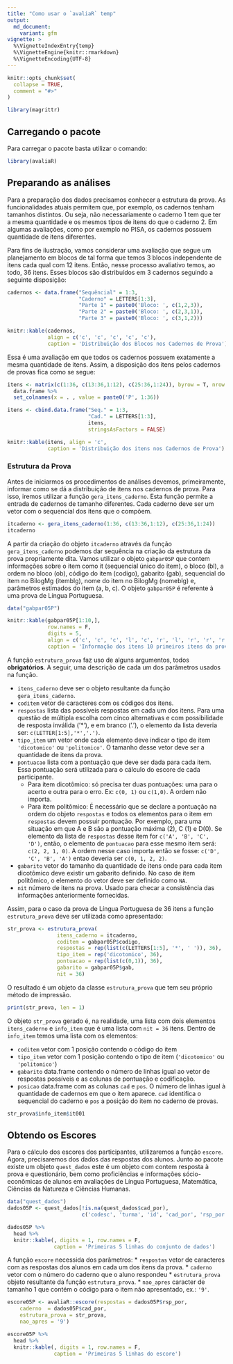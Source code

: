 ```yaml
---
title: "Como usar o `avaliaR` temp"
output: 
  md_document: 
    variant: gfm
vignette: >
  %\VignetteIndexEntry{temp}
  %\VignetteEngine{knitr::rmarkdown}
  %\VignetteEncoding{UTF-8}
---
```


```r
knitr::opts_chunk$set(
  collapse = TRUE,
  comment = "#>"
)

library(magrittr)

```

## Carregando o pacote
Para carregar o pacote basta utilizar o comando:
```r
library(avaliaR)
```


## Preparando as análises

Para a preparação dos dados precisamos conhecer a estrutura da prova. As 
funcionalidades atuais permitem que, por exemplo, os cadernos tenham tamanhos 
distintos. Ou seja, não necessariamente o caderno 1 tem que ter a mesma quantidade
e os mesmos tipos de itens do que o caderno 2. Em algumas avaliações, como por exemplo
no PISA, os cadernos possuem quantidade de itens diferentes.

Para fins de ilustração, vamos considerar uma avaliação que segue um planejamento
em blocos de tal forma que temos 3 blocos independente de itens cada qual com 12 itens.
Então, nesse processo avaliativo temos, ao todo, 36 itens. Esses blocos são distribuídos
em 3 cadernos seguindo a seguinte disposição:

```r
cadernos <- data.frame("Sequêncial" = 1:3,
                       "Caderno" = LETTERS[1:3],
                       "Parte 1" = paste0('Bloco: ', c(1,2,3)),
                       "Parte 2" = paste0('Bloco: ', c(2,3,1)),
                       "Parte 3" = paste0('Bloco: ', c(3,1,2)))

knitr::kable(cadernos, 
             align = c('c', 'c', 'c', 'c', 'c'),
             caption = 'Distribuição dos Blocos nos Cadernos de Prova')
```

Essa é uma avaliação em que todos os cadernos possuem exatamente a mesma 
quantidade de itens. Assim, a disposição dos itens pelos cadernos de provas 
fica como se segue:

```r

itens <- matrix(c(1:36, c(13:36,1:12), c(25:36,1:24)), byrow = T, nrow = 3)  %>%
  data.frame %>%
  set_colnames(x = . , value = paste0('P', 1:36))

itens <- cbind.data.frame("Seq." = 1:3,
                          "Cad." = LETTERS[1:3],
                          itens,
                          stringsAsFactors = FALSE)

knitr::kable(itens, align = 'c', 
             caption = 'Distribuição dos itens nos Cadernos de Prova')
```

### Estrutura da Prova

Antes de iniciarmos os procedimentos de análises devemos, primeiramente, 
informar como se dá a distribuição de itens nos cadernos de prova. Para 
isso, iremos utilizar a função `gera_itens_caderno`.  Esta função
permite a entrada de cadernos de tamanho diferentes. Cada caderno deve 
ser um vetor com o sequencial dos itens que o compõem. 

```r
itcaderno <- gera_itens_caderno(1:36, c(13:36,1:12), c(25:36,1:24))
itcaderno
```

A partir da criação do objeto `itcaderno` através da função `gera_itens_caderno`
podemos dar sequência na criação da estrutura da prova propriamente dita. Vamos
utilizar o objeto `gabpar05P` que contem informações sobre o item como 
it (sequencial único do item), o bloco (bl), a ordem no bloco (ob), 
código do item (codigo), gabarito (gab), sequencial do item no BilogMg (itemblg),
nome do item no BilogMg (nomeblg) e, parâmetros estimados do item (a, b, c).
O objeto `gabpar05P` é referente à uma prova de Língua Portuguesa.

```r
data("gabpar05P")
```

```r
knitr::kable(gabpar05P[1:10,], 
             row.names = F,
             digits = 5, 
             align = c('c', 'c', 'c', 'l', 'c', 'r', 'l', 'r', 'r', 'r'),
             caption = 'Informação dos itens 10 primeiros itens da prova')
```

A função `estrutura_prova` faz uso de alguns argumentos, todos **obrigatórios**.
A seguir, uma descrição de cada um dos parâmetros usados na função.

* `itens_caderno` deve ser o objeto resultante da função `gera_itens_caderno`.
* `coditem` vetor de caracteres com os códigos dos itens.
* `respostas` lista das possíveis respostas em cada um dos itens. Para uma questão 
de múltipla escolha com cinco alternativas e com possibilidade de resposta inválida ('*'),
e em branco ('.'), o elemento da lista deveria ser: `c(LETTER[1:5],'*','.')`.
* `tipo_item` um vetor onde cada elemento deve indicar o tipo de item `'dicotomico'` ou 
`'politomico'`. O tamanho desse vetor deve ser a quantidade de itens da prova.
* `pontuacao` lista com a pontuação que deve ser dada para cada item. Essa pontuação 
será utilizada para o cálculo do escore de cada participante. 
  + Para item dicotômico: só precisa ter duas pontuações: uma para o acerto e 
  outra para o erro. Ex: `c(0, 1)` ou `c(1,0)`. A ordem não importa.
  + Para item politômico: É necessário que se declare a pontuação na ordem do 
  objeto `respostas` e todos os elementos para o item em `respostas` devem possuir 
  pontuação. Por exemplo, para uma situação em que A e B são a pontuação máxima (2),
  C (1) e D(0). Se elemento da lista de `respostas` desse item for 
  `c('A', 'B', 'C', 'D')`, então, o elemento de `pontuacao` para esse mesmo item
  será: `c(2, 2, 1, 0)`. A ordem nesse caso importa então se fosse: 
  `c('D', 'C', 'B', 'A')` entao deveria ser `c(0, 1, 2, 2)`.
* `gabarito` vetor do tamanho da quantidade de itens onde para cada item dicotômico
deve existir um gabarito definido. No caso de item politômico, o elemento do vetor 
deve ser definido como `NA`.
* `nit` número de itens na prova. Usado para checar a consistência das informações
anteriormente fornecidas.

Assim, para o caso da prova de Língua Portuguesa de 36 itens a função 
`estrutura_prova` deve ser utilizada como apresentado:

```r
str_prova <- estrutura_prova(
                itens_caderno = itcaderno,
                coditem = gabpar05P$codigo,
                respostas = rep(list(c(LETTERS[1:5], '*', ' ')), 36),
                tipo_item = rep('dicotomico', 36),
                pontuacao = rep(list(c(0,1)), 36),
                gabarito = gabpar05P$gab,
                nit = 36)
```


O resultado é um objeto da classe `estrutura_prova` que tem seu próprio método 
de impressão. 

```r
print(str_prova, len = 1)
```

O objeto `str_prova` gerado é, na realidade, uma lista com dois 
elementos `itens_caderno` e `info_item` que é uma lista com `nit = 36`
itens. Dentro de `info_item` temos uma lista com os elementos:

* `coditem` vetor com 1 posição contendo o código do item 
* `tipo_item` vetor com 1 posição contendo o tipo de item (`'dicotomico'` ou `'politomico'`)
* `gabarito` data.frame contendo o número de linhas igual ao vetor de respostas possíveis e as 
colunas de pontuação e codificação.
* `posicao` data.frame com as colunas `cad` e `pos`.  O número de linhas igual à 
quantidade de cadernos em que o item aparece. `cad` identifica o sequencial do caderno
e `pos` a posição do item no caderno de provas.


```r
str_prova$info_item$it001
```

## Obtendo os Escores

Para o cálculo dos escores dos participantes, utilizaremos a função `escore`.
Agora, precisaremos dos dados das respostas dos alunos. Junto ao pacote existe
um objeto `quest_dados` este é um objeto com contem resposta à prova e questionário, 
bem como proficiências e informações sócio-econômicas de alunos em
avaliações de Língua Portuguesa, Matemática, Ciências da Natureza e Ciências
Humanas.

```r
data("quest_dados")
dados05P <- quest_dados[!is.na(quest_dados$cad_por),
                        c('codesc', 'turma', 'id', 'cad_por', 'rsp_por', 'profi_por')]
```

```r
dados05P %>% 
  head %>% 
  knitr::kable(, digits = 1, row.names = F, 
               caption = 'Primeiras 5 linhas do conjunto de dados')
```

A função `escore` necessida dos parâmetros:
* `respostas` vetor de caracteres com as respostas dos alunos em cada um dos itens da prova.
* `caderno` vetor com o número do caderno que o aluno respondeu
* `estrutura_prova` objeto resultante da função `estrutura_prova`.
* `nao_apres` caracter de tamanho 1 que contém o código para o item não apresentado, ex.: `'9'`.

```r
escore05P <- avaliaR::escore(respostas = dados05P$rsp_por,
    caderno  = dados05P$cad_por,
    estrutura_prova = str_prova,
    nao_apres = '9')
```


```r
escore05P %>% 
  head %>% 
  knitr::kable(, digits = 1, row.names = F, 
               caption = 'Primeiras 5 linhas do escore')
```


